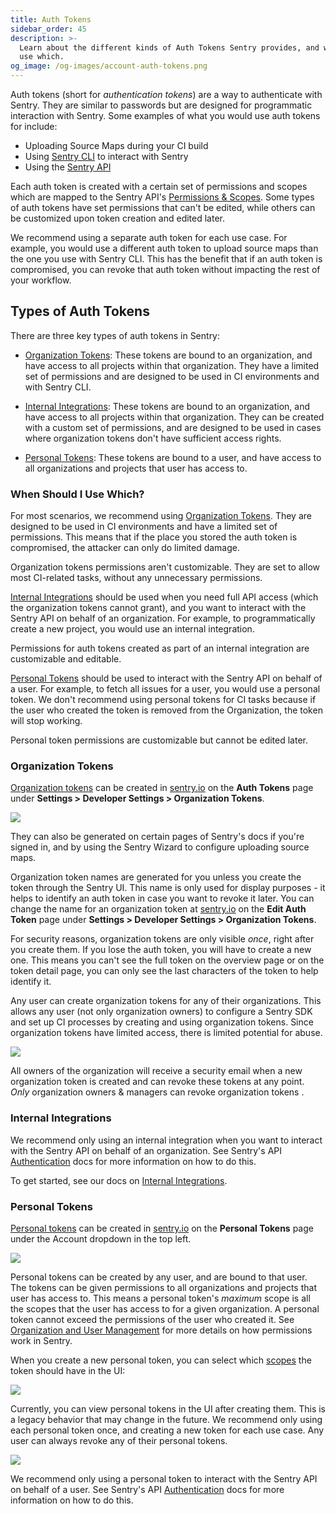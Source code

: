 ```yaml
---
title: Auth Tokens
sidebar_order: 45
description: >-
  Learn about the different kinds of Auth Tokens Sentry provides, and when to
  use which.
og_image: /og-images/account-auth-tokens.png
---
```


Auth tokens (short for _authentication tokens_) are a way to authenticate with Sentry. They are similar to passwords but are designed for programmatic interaction with Sentry. Some examples of what you would use auth tokens for include:

- Uploading Source Maps during your CI build
- Using [Sentry CLI](/cli/) to interact with Sentry
- Using the [Sentry API](/api/auth/)

Each auth token is created with a certain set of permissions and scopes which are mapped to the Sentry API's [Permissions & Scopes](/api/permissions/). Some types of auth tokens have set permissions that can't be edited, while others can be customized upon token creation and edited later.

We recommend using a separate auth token for each use case. For example, you would use a different auth token to upload source maps than the one you use with Sentry CLI. This has the benefit that if an auth token is compromised, you can revoke that auth token without impacting the rest of your workflow.

## Types of Auth Tokens

There are three key types of auth tokens in Sentry:

- [Organization Tokens](#organization-tokens):
  These tokens are bound to an organization, and have access to all projects within that organization. They have a limited set of permissions and are designed to be used in CI environments and with Sentry CLI.

- [Internal Integrations](#internal-integrations):
  These tokens are bound to an organization, and have access to all projects within that organization. They can be created with a custom set of permissions, and are designed to be used in cases where organization tokens don't have sufficient access rights.

- [Personal Tokens](#personal-tokens):
  These tokens are bound to a user, and have access to all organizations and projects that user has access to.

### When Should I Use Which?

For most scenarios, we recommend using [Organization Tokens](#organization-tokens). They are designed to be used in CI environments and have a limited set of permissions. This means that if the place you stored the auth token is compromised, the attacker can only do limited damage.

Organization tokens permissions aren't customizable. They are set to allow most CI-related tasks, without any unnecessary permissions.

[Internal Integrations](#internal-integrations) should be used when you need full API access (which the organization tokens cannot grant), and you want to interact with the Sentry API on behalf of an organization. For example, to programmatically create a new project, you would use an internal integration.

Permissions for auth tokens created as part of an internal integration are customizable and editable.

[Personal Tokens](#personal-tokens) should be used to interact with the Sentry API on behalf of a user. For example, to fetch all issues for a user, you would use a personal token. We don't recommend using personal tokens for CI tasks because if the user who created the token is removed from the Organization, the token will stop working.

Personal token permissions are customizable but cannot be edited later.

### Organization Tokens

[Organization tokens](https://sentry.io/orgredirect/organizations/:orgslug/settings/auth-tokens/) can be created in [sentry.io](https://sentry.io) on the **Auth Tokens** page under **Settings > Developer Settings > Organization Tokens**.

![](./img/org-auth-tokens-overview.png)

<Alert>

They can also be generated on certain pages of Sentry's docs if you're signed in, and by using the Sentry Wizard to configure uploading source maps.

</Alert>

Organization token names are generated for you unless you create the token through the Sentry UI. This name is only used for display purposes - it helps to identify an auth token in case you want to revoke it later. You can change the name for an organization token at [sentry.io](https://sentry.io) on the **Edit Auth Token** page under **Settings > Developer Settings > Organization Tokens**.

For security reasons, organization tokens are only visible _once_, right after you create them. If you lose the auth token, you will have to create a new one. This means you can't see the full token on the overview page or on the token detail page, you can only see the last characters of the token to help identify it.

Any user can create organization tokens for any of their organizations. This allows any user (not only organization owners) to configure a Sentry SDK and set up CI processes by creating and using organization tokens. Since organization tokens have limited access, there is limited potential for abuse.

![](./img/org-auth-token-create.png)

All owners of the organization will receive a security email when a new organization token is created and can revoke these tokens at any point. _Only_ organization owners & managers can revoke organization tokens .

### Internal Integrations

We recommend only using an internal integration when you want to interact with the Sentry API on behalf of an organization. See Sentry's API [Authentication](/api/auth/) docs for more information on how to do this.

To get started, see our docs on [Internal Integrations](/organization/integrations/integration-platform/).

### Personal Tokens

[Personal tokens](https://sentry.io/settings/account/api/auth-tokens/) can be created in [sentry.io](https://sentry.io) on the **Personal Tokens** page under the Account dropdown in the top left.

![](./img/user-auth-tokens-menu.png)

Personal tokens can be created by any user, and are bound to that user. The tokens can be given permissions to all organizations and projects that user has access to. This means a personal token's _maximum_ scope is all the scopes that the user has access to for a given organization. A personal token cannot exceed the permissions of the user who created it. See [Organization and User Management](/organization/membership/) for more details on how permissions work in Sentry.

When you create a new personal token, you can select which [scopes](/api/permissions/) the token should have in the UI:

![](./img/user-auth-token-create.png)

Currently, you can view personal tokens in the UI after creating them. This is a legacy behavior that may change in the future. We recommend only using each personal token once, and creating a new token for each use case. Any user can always revoke any of their personal tokens.

![](./img/user-auth-tokens-overview.png)

We recommend only using a personal token to interact with the Sentry API on behalf of a user. See Sentry's API [Authentication](/api/auth/) docs for more information on how to do this.
